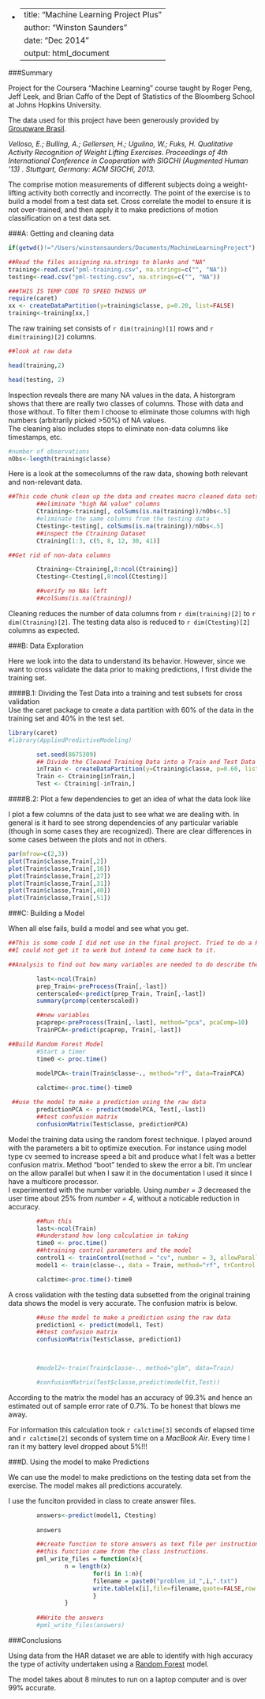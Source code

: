 -
---
title: "Machine Learning Project Plus"
author: "Winston Saunders"
date: "Dec 2014"
output: html_document
---

###Summary

Project for the Coursera "Machine Learning" course taught by Roger Peng, Jeff Leek, and Brian Caffo of the Dept of Statistics of the Bloomberg School at Johns Hopkins University.

The data used for this project have been generously provided by [Groupware Brasil](http://groupware.les.inf.puc-rio.br/har#ixzz3M5OnVvGE).  

_Velloso, E.; Bulling, A.; Gellersen, H.; Ugulino, W.; Fuks, H. Qualitative Activity Recognition of Weight Lifting Exercises. Proceedings of 4th International Conference in Cooperation with SIGCHI (Augmented Human '13) . Stuttgart, Germany: ACM SIGCHI, 2013._
 
The comprise motion measurements of different subjects doing a weight-lifting activity both correctly and incorrectly. The point of the exercise is to build a model from a test data set. Cross correlate the model to ensure it is not over-trained, and then apply it to make predictions of motion classification on a test data set. 


###A: Getting and cleaning data

```r

if(getwd()!="/Users/winstonsaunders/Documents/MachineLearningProject") setwd("MachineLearningProject")

##Read the files assigning na.strings to blanks and "NA"
training<-read.csv("pml-training.csv", na.strings=c("", "NA"))
testing<-read.csv("pml-testing.csv", na.strings=c("", "NA"))

###THIS IS TEMP CODE TO SPEED THINGS UP
require(caret)
xx <- createDataPartition(y=training$classe, p=0.20, list=FALSE)
training<-training[xx,]

```

The raw training set consists of `r dim(training)[1]` rows and `r dim(training)[2]` columns.

```r

##look at raw data

head(training,2)

head(testing, 2)

```

Inspection reveals there are many NA values in the data. A historgram shows that there are really two classes of columns. Those with data and those without. To filter them I choose to eliminate those columns with high numbers (arbitrarily picked >50%) of NA values.   
The cleaning also includes steps to eliminate non-data columns like timestamps, etc.

```r
#number of observations
nObs<-length(training$classe)
```

Here is a look at the somecolumns of the raw data, showing both relevant and non-relevant data.

```r
##This code chunk clean up the data and creates macro cleaned data sets Ctraining and Ctesting.
        ##eliminate "high NA value" columns
        Ctraining<-training[, colSums(is.na(training))/nObs<.5]
        #eliminate the same columns from the testing data 
        Ctesting<-testing[, colSums(is.na(training))/nObs<.5] 
        ##inspect the Ctraining Dataset
        Ctraining[1:3, c(5, 8, 12, 30, 41)]

##Get rid of non-data columns

        Ctraining<-Ctraining[,8:ncol(Ctraining)]
        Ctesting<-Ctesting[,8:ncol(Ctesting)]

        ##verify no NAs left
        ##colSums(is.na(Ctraining))

```

Cleaning reduces the number of data columns from `r dim(training)[2]` to `r dim(Ctraining)[2]`. The testing data also is reduced to `r dim(Ctesting)[2]` columns as expected.  

###B: Data Exploration

Here we look into the data to understand its behavior. However, since we want to cross validate the data prior to making predictions, I first divide the training set.

####B.1: Dividing the Test Data into a training and test subsets for cross validation  
Use the caret package to create a data partition with 60% of the data in the training set and 40% in the test set.   

```r
library(caret)
#library(AppliedPredictiveModeling)

        set.seed(8675309)
        ## Divide the Cleaned Training Data into a Train and Test Data set
        inTrain <- createDataPartition(y=Ctraining$classe, p=0.60, list=FALSE) 
        Train <- Ctraining[inTrain,] 
        Test <- Ctraining[-inTrain,]

```


####B.2: Plot a few dependencies to get an idea of what the data look like

I plot a few columns of the data just to see what we are dealing with. In general is it hard to see strong dependencies of any particular variable (though in some cases they are recognized). There are clear differences in some cases between the plots and not in others. 

```r

par(mfrow=c(2,3))
plot(Train$classe,Train[,2])
plot(Train$classe,Train[,16])
plot(Train$classe,Train[,27])
plot(Train$classe,Train[,31])
plot(Train$classe,Train[,40])
plot(Train$classe,Train[,51])

```

###C: Building a Model

When all else fails, build a model and see what you get. 

```r
##This is some code I did not use in the final project. Tried to do a PCA on the variables hoping to speed up computation. 
##I could not get it to work but intend to come back to it.

##Analysis to find out how many variables are needed to do describe the data.

        last<-ncol(Train)
        prep_Train<-preProcess(Train[,-last])
        centerscaled<-predict(prep_Train, Train[,-last])
        summary(prcomp(centerscaled))


```


```r
        ##new variables
        pcaprep<-preProcess(Train[,-last], method="pca", pcaComp=10)
        TrainPCA<-predict(pcaprep, Train[,-last])

##Build Random Forest Model
        #Start a timer
        time0 <- proc.time()
        
        modelPCA<-train(Train$classe~., method="rf", data=TrainPCA)

        calctime<-proc.time()-time0

 ##use the model to make a prediction using the raw data
        predictionPCA <- predict(modelPCA, Test[,-last])
        ##test confusion matrix
        confusionMatrix(Test$classe, predictionPCA)


```
Model the training data using the random forest technique. I played around with the parameters a bit to optimize execution. For instance using model type cv seemed to increase speed a bit and produce what I felt was a better confusion matrix. Method "boot" tended to skew the error a bit. I'm unclear on the allow parallel but when I saw it in the documentation I used it since I have a multicore processor.  
I experimented with the number variable. Using _number = 3_ decreased the user time about 25% from _number = 4_, without a noticable reduction in accuracy.   

```r
        ##Run this
        last<-ncol(Train)
        ##understand how long calculation in taking
        time0 <- proc.time()
        ##htraining control parameters and the model
        control1 <- trainControl(method = "cv", number = 3, allowParallel = TRUE)
        model1 <- train(classe~., data = Train, method="rf", trControl = control1)

        calctime<-proc.time()-time0
```

A cross validation with the testing data subsetted from the original training data shows the model is very accurate. The confusion matrix is below. 

```r

        ##use the model to make a prediction using the raw data
        prediction1 <- predict(model1, Test)
        ##test confusion matrix
        confusionMatrix(Test$classe, prediction1)

        

        #model2<-train(Train$classe~., method="glm", data=Train)

        #confusionMatrix(Test$classe,predict(modelfit,Test))
```

According to the matrix the model has an accuracy of 99.3% and hence an estimated out of sample error rate of 0.7%. To be honest that blows me away. 

For information this calculation took `r calctime[3]` seconds of elapsed time and `r calctime[2]` seconds of system time on a _MacBook Air_. Every time I ran it my battery level dropped about 5%!!!
  
###D. Using the model to make Predictions

We can use the model to make predictions on the testing data set from the exercise. The model makes all predictions accurately. 

I use the funciton provided in class to create answer files.

```r
        answers<-predict(model1, Ctesting)
        
        answers

```

```r
        ##create function to store answers as text file per instructions
        ##this function came from the class instructions.
        pml_write_files = function(x){
                n = length(x)
                        for(i in 1:n){
                        filename = paste0("problem_id_",i,".txt")
                        write.table(x[i],file=filename,quote=FALSE,row.names=FALSE,col.names=FALSE)
                        }
                }
 
        ##Write the answers
        #pml_write_files(answers)

```

###Conclusions

Using data from the HAR dataset we are able to identify with high accuracy the type of activity undertaken using a [Random Forest](http://en.wikipedia.org/wiki/Random_forest) model. 

The model takes about 8 minutes to run on a laptop computer and is over 99% accurate. 
  
   
